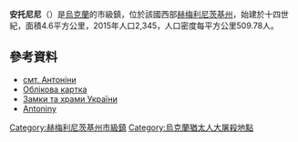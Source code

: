 {{no footnotes|time=2015-09-15T07:13:49+00:00}}
{{烏克蘭市級鎮
|市級鎮名稱 =安托尼尼
|烏克蘭文名稱 =Антоніни
|代表圖像 =File:Антоні ниВартівниця.JPG
|市旗圖 =File:Antoniny prapor.png
|市徽圖 =File:Antoniny gerb.png
|建立 =14世紀後半葉
|馬格德堡法律 =
|市級地位 =1956年
|州分名稱 =赫梅利尼茨基州
|區名稱 =[[克拉西利夫區|克拉西利夫區]]
|坐標緯度 =49
|坐標緯度分 =48
|坐標緯度秒 =30
|坐標經度 =26
|坐標經度分 =52
|坐標經度秒 =00
|面積 =4.60
|人口 =2,281
|統計時間 =2017年1月1日
|郵政編碼 =31022
|電話區號 = 3855
|政府地址 =смт. Антоніни, вул. Леніна, 6
}}
'''安托尼尼'''（{{lang-uk|'''Антоніни'''}}）是[[烏克蘭|烏克蘭]]的市級鎮，位於該國西部[[赫梅利尼茨基州|赫梅利尼茨基州]]，始建於十四世紀，面積4.6平方公里，2015年人口2,345，人口密度每平方公里509.78人。

==參考資料==
*[http://w1.c1.rada.gov.ua/pls/z7503/A005?rdat1=21.09.2012&rf7571=36219 смт. Антоніни] {{Wayback|url=http://w1.c1.rada.gov.ua/pls/z7503/A005?rdat1=21.09.2012&rf7571=36219 |date=20181013093559 }}
* [http://gska2.rada.gov.ua/pls/z7502/A005?rdat1=26.07.2008&rf7571=36219 Облікова картка]{{dead link|date=2017年12月 |bot=InternetArchiveBot |fix-attempted=yes }}
* [http://www.castles.com.ua/anton.html Замки та храми України] {{Wayback|url=http://www.castles.com.ua/anton.html |date=20181005012025 }}
* [https://archive.is/20130217013637/http://www.wolhynia.com/pl/content/antoniny Antoniny] {{ref-pl}}

{{DEFAULTSORT:Антоніни}}
[[Category:赫梅利尼茨基州市級鎮|Category:赫梅利尼茨基州市級鎮]]
[[Category:烏克蘭猶太人大屠殺地點|Category:烏克蘭猶太人大屠殺地點]]


{{Khmelnytskyi-geo-stub}}